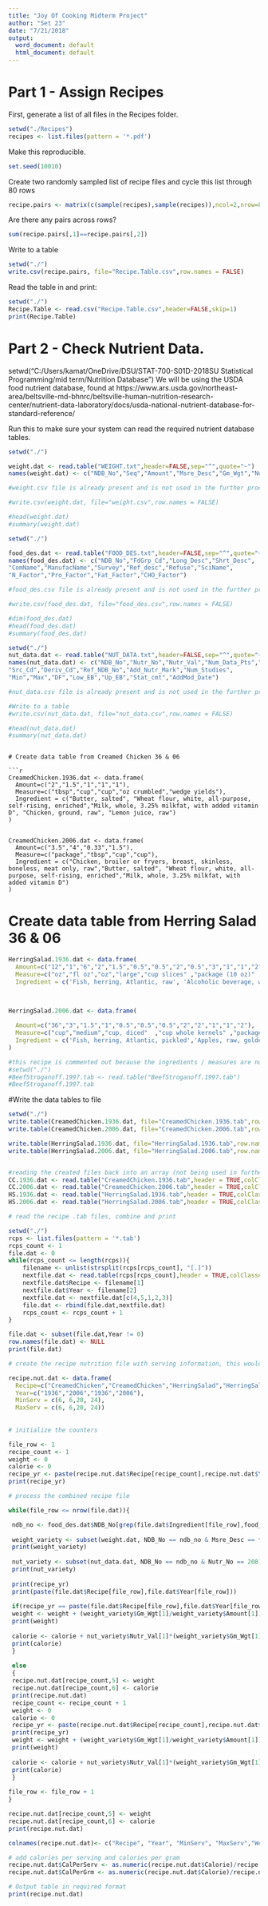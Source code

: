 ```yaml
---
title: "Joy Of Cooking Midterm Project"
author: "Set 23"
date: "7/21/2018"
output:
  word_document: default
  html_document: default
---
```


# Part 1 - Assign Recipes

First, generate a list of all files in the Recipes folder.
```r
setwd("./Recipes")
recipes <- list.files(pattern = '*.pdf')
```

Make this reproducible.
```r
set.seed(10010)

```

Create two randomly sampled list of recipe files and cycle this list through 80 rows

```r
recipe.pairs <- matrix(c(sample(recipes),sample(recipes)),ncol=2,nrow=80)
```

Are there any pairs across rows?

```r
sum(recipe.pairs[,1]==recipe.pairs[,2])
```

Write to a table

```r
setwd("./")
write.csv(recipe.pairs, file="Recipe.Table.csv",row.names = FALSE)
```  

Read the table in and print:

```r
setwd("./")
Recipe.Table <- read.csv("Recipe.Table.csv",header=FALSE,skip=1)
print(Recipe.Table)
```

# Part 2 - Check Nutrient Data.
setwd("C:/Users/kamat/OneDrive/DSU/STAT-700-S01D-2018SU Statistical Programming/mid term/Nutrition Database")
We will be using the USDA food nutrient database, found at https://www.ars.usda.gov/northeast-area/beltsville-md-bhnrc/beltsville-human-nutrition-research-center/nutrient-data-laboratory/docs/usda-national-nutrient-database-for-standard-reference/

Run this to make sure your system can read the required nutrient database tables.
```r
setwd("./")

weight.dat <- read.table("WEIGHT.txt",header=FALSE,sep="^",quote="~")
names(weight.dat) <- c("NDB_No","Seq","Amount","Msre_Desc","Gm_Wgt","Num_Data_Pts","Std_Dev")

#weight.csv file is already present and is not used in the further processing hence commented

#write.csv(weight.dat, file="weight.csv",row.names = FALSE)

#head(weight.dat)
#summary(weight.dat)
```

```r
setwd("./")

food_des.dat <- read.table("FOOD_DES.txt",header=FALSE,sep="^",quote="~")
names(food_des.dat) <- c("NDB_No","FdGrp_Cd","Long_Desc","Shrt_Desc",
"ComName","ManufacName","Survey","Ref_desc","Refuse","SciName",
"N_Factor","Pro_Factor","Fat_Factor","CHO_Factor")

#food_des.csv file is already present and is not used in the further processing hence commented

#write.csv(food_des.dat, file="food_des.csv",row.names = FALSE)

#dim(food_des.dat)
#head(food_des.dat)
#summary(food_des.dat)
```

```r
setwd("./")
nut_data.dat <- read.table("NUT_DATA.txt",header=FALSE,sep="^",quote="~")
names(nut_data.dat) <- c("NDB_No","Nutr_No","Nutr_Val","Num_Data_Pts","Std_Error",
"Src_Cd","Deriv_Cd","Ref_NDB_No","Add_Nutr_Mark","Num_Studies",
"Min","Max","DF","Low_EB","Up_EB","Stat_cmt","AddMod_Date")

#nut_data.csv file is already present and is not used in the further processing hence commented

#Write to a table
#write.csv(nut_data.dat, file="nut_data.csv",row.names = FALSE)

#head(nut_data.dat)
#summary(nut_data.dat)
```  

```

# Create data table from Creamed Chicken 36 & 06

```r

CreamedChicken.1936.dat <- data.frame(
  Amount=c("2","1.5","1","1","1"),
  Measure=c("tbsp","cup","cup","oz crumbled","wedge yields"),
  Ingredient = c("Butter, salted", "Wheat flour, white, all-purpose, self-rising, enriched","Milk, whole, 3.25% milkfat, with added vitamin D", "Chicken, ground, raw", "Lemon juice, raw")
)


CreamedChicken.2006.dat <- data.frame(
  Amount=c("3.5","4","0.33","1.5"),
  Measure=c("package","tbsp","cup","cup"),
  Ingredient = c("Chicken, broiler or fryers, breast, skinless, boneless, meat only, raw","Butter, salted", "Wheat flour, white, all-purpose, self-rising, enriched","Milk, whole, 3.25% milkfat, with added vitamin D")
)

```
# Create data table from Herring Salad 36 & 06

```r

HerringSalad.1936.dat <- data.frame(
  Amount=c("12","1","6","2","1.5","0.5","0.5","2","0.5","3","1","1","2"),
  Measure=c("oz","fl oz","oz","large","cup slices" ,"package (10 oz)" ,"slice","cup chopped","cup","medium","cup whole kernels","cup","tbsp"),
  Ingredient = c('Fish, herring, Atlantic, raw', 'Alcoholic beverage, wine, table, red','Veal, ground, cooked, broiled', 'Egg, whole, raw, fresh', 'Beets, pickled, canned, solids and liquids','Onions, frozen, chopped, unprepared','Pickles, cucumber, dill or kosher dill','Celery, raw','Potatoes, boiled, cooked in skin, flesh, with salt','Apples, raw, golden delicious, with skin', 'Nuts, almonds, dry roasted, without salt added','Sugars, granulated','Horseradish, prepared'))

 

HerringSalad.2006.dat <- data.frame(
  
  Amount=c("36","3","1.5","1","0.5","0.5","0.5","2","2","1","1","2"),
  Measure=c("cup","medium","cup, diced"  ,"cup whole kernels" ,"package (10 oz)" , "slice","cup","large","cup chopped","cup","cup","tbsp"),
  Ingredient = c('Fish, herring, Atlantic, pickled','Apples, raw, golden delicious, with skin', 'Beets, canned, drained solids', 'Nuts, almonds, blanched','Onions, frozen, chopped, unprepared', 'Pickles, cucumber, dill or kosher dill', 'Potatoes, boiled, cooked in skin, flesh, with salt', 'Egg, whole, raw, fresh', 'Celery, raw', 'Vinegar, red wine', 'Sugars, granulated','Horseradish, prepared')
)


```
```r
#this recipe is commented out because the ingredients / measures are not matching with Nutrition Database
#setwd("./")
#BeefStroganoff.1997.tab <- read.table("BeefStroganoff.1997.tab")
#BeefStroganoff.1997.tab
```
#Write the data tables to file

```r
setwd("./")
write.table(CreamedChicken.1936.dat, file="CreamedChicken.1936.tab",row.names = FALSE)
write.table(CreamedChicken.2006.dat, file="CreamedChicken.2006.tab",row.names = FALSE)

write.table(HerringSalad.1936.dat, file="HerringSalad.1936.tab",row.names = FALSE)
write.table(HerringSalad.2006.dat, file="HerringSalad.2006.tab",row.names = FALSE)


#reading the created files back into an array (not being used in further processing)
CC.1936.dat <- read.table("CreamedChicken.1936.tab",header = TRUE,colClasses = c("character", "character","character"))
CC.2006.dat <- read.table("CreamedChicken.2006.tab",header = TRUE,colClasses = c("character", "character","character"))
HS.1936.dat <- read.table("HerringSalad.1936.tab",header = TRUE,colClasses = c("character", "character","character"))
HS.2006.dat <- read.table("HerringSalad.2006.tab",header = TRUE,colClasses = c("character", "character","character"))


```


```r
# read the recipe .tab files, combine and print

setwd("./")
rcps <- list.files(pattern = '*.tab')
rcps_count <- 1
file.dat <- 0
while(rcps_count <= length(rcps)){
    filename <- unlist(strsplit(rcps[rcps_count], "[.]"))
    nextfile.dat <- read.table(rcps[rcps_count],header = TRUE,colClasses = c("character", "character","character"))
    nextfile.dat$Recipe <- filename[1]
    nextfile.dat$Year <- filename[2]
    nextfile.dat <- nextfile.dat[c(4,5,1,2,3)]
    file.dat <- rbind(file.dat,nextfile.dat)
    rcps_count <- rcps_count + 1
}   

file.dat <- subset(file.dat,Year != 0)
row.names(file.dat) <- NULL
print(file.dat) 

# create the recipe nutrition file with serving information, this would be updated for the final output 

recipe.nut.dat <- data.frame(
  Recipe=c("CreamedChicken","CreamedChicken","HerringSalad","HerringSalad"),
  Year=c("1936","2006","1936","2006"),
  MinServ = c(6, 6,20, 24),
  MaxServ = c(6, 6,20, 24))
  
  
# initialize the counters

file_row <- 1
recipe_count <- 1
weight <- 0
calorie <- 0
recipe_yr <- paste(recipe.nut.dat$Recipe[recipe_count],recipe.nut.dat$Year[recipe_count])
print(recipe_yr)

# process the combined recipe file

while(file_row <= nrow(file.dat)){

 ndb_no <- food_des.dat$NDB_No[grep(file.dat$Ingredient[file_row],food_des.dat$Long_Desc)]
 
 weight_variety <- subset(weight.dat, NDB_No == ndb_no & Msre_Desc == file.dat$Measure[file_row])
 print(weight_variety)
 
 nut_variety <- subset(nut_data.dat, NDB_No == ndb_no & Nutr_No == 208)
 print(nut_variety)
 
 print(recipe_yr)
 print(paste(file.dat$Recipe[file_row],file.dat$Year[file_row]))
 
 if(recipe_yr == paste(file.dat$Recipe[file_row],file.dat$Year[file_row])){
 weight <- weight + (weight_variety$Gm_Wgt[1]/weight_variety$Amount[1])*as.numeric(file.dat$Amount[file_row])
 print(weight)
 
 calorie <- calorie + nut_variety$Nutr_Val[1]*(weight_variety$Gm_Wgt[1]/weight_variety$Amount[1])*as.numeric(file.dat$Amount[file_row])/100
 print(calorie)
 }
 
 else
 {
 recipe.nut.dat[recipe_count,5] <- weight
 recipe.nut.dat[recipe_count,6] <- calorie
 print(recipe.nut.dat)
 recipe_count <- recipe_count + 1 
 weight <- 0
 calorie <- 0
 recipe_yr <- paste(recipe.nut.dat$Recipe[recipe_count],recipe.nut.dat$Year[recipe_count])
 print(recipe_yr)
 weight <- weight + (weight_variety$Gm_Wgt[1]/weight_variety$Amount[1])*as.numeric(file.dat$Amount[file_row])
 print(weight)
 
 calorie <- calorie + nut_variety$Nutr_Val[1]*(weight_variety$Gm_Wgt[1]/weight_variety$Amount[1])*as.numeric(file.dat$Amount[file_row])/100
 print(calorie)
 }
 
file_row <- file_row + 1
}

recipe.nut.dat[recipe_count,5] <- weight
recipe.nut.dat[recipe_count,6] <- calorie
print(recipe.nut.dat)

colnames(recipe.nut.dat)<- c("Recipe", "Year", "MinServ", "MaxServ","Weight","Calorie")

# add calories per serving and calories per gram
recipe.nut.dat$CalPerServ <- as.numeric(recipe.nut.dat$Calorie)/recipe.nut.dat$MinServ
recipe.nut.dat$CalPerGrm <- as.numeric(recipe.nut.dat$Calorie)/recipe.nut.dat$Weight

# Output table in required format
print(recipe.nut.dat)
 
```


